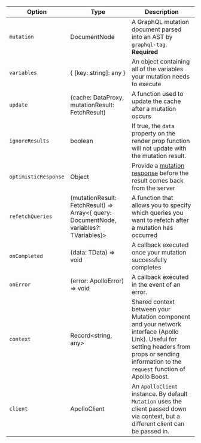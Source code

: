 | Option               | Type                                                                                         | Description                                                                                                                                                                                      |
| -------------------- | -------------------------------------------------------------------------------------------- | ------------------------------------------------------------------------------------------------------------------------------------------------------------------------------------------------ |
| `mutation`           | DocumentNode                                                                                 | A GraphQL mutation document parsed into an AST by `graphql-tag`. **Required**                                                                                                                    |
| `variables`          | { [key: string]: any }                                                                       | An object containing all of the variables your mutation needs to execute                                                                                                                         |
| `update`             | (cache: DataProxy, mutationResult: FetchResult)                                              | A function used to update the cache after a mutation occurs                                                                                                                                      |
| `ignoreResults`      | boolean                                                                                      | If true, the `data` property on the render prop function will not update with the mutation result.                                                                                               |
| `optimisticResponse` | Object                                                                                       | Provide a [mutation response](/features/optimistic-ui/) before the result comes back from the server                                                                                             |
| `refetchQueries`     | (mutationResult: FetchResult) => Array&lt;{ query: DocumentNode, variables?: TVariables}&gt; | A function that allows you to specify which queries you want to refetch after a mutation has occurred                                                                                            |
| `onCompleted`        | (data: TData) => void                                                                        | A callback executed once your mutation successfully completes                                                                                                                                    |
| `onError`            | (error: ApolloError) => void                                                                 | A callback executed in the event of an error.                                                                                                                                                    |
| `context`            | Record&lt;string, any&gt;                                                                    | Shared context between your Mutation component and your network interface (Apollo Link). Useful for setting headers from props or sending information to the `request` function of Apollo Boost. |
| `client`             | ApolloClient                                                                                 | An `ApolloClient` instance. By default `Mutation` uses the client passed down via context, but a different client can be passed in.                                                              |
